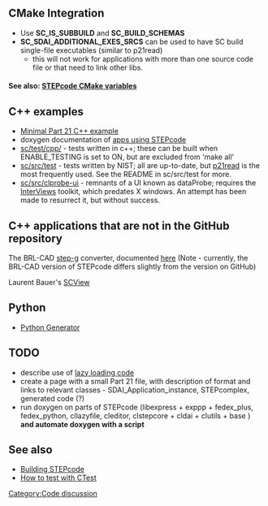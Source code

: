 [[Category:Code discussion]]

== CMake Integration ==
* Use '''SC_IS_SUBBUILD''' and '''SC_BUILD_SCHEMAS'''
* '''SC_SDAI_ADDITIONAL_EXES_SRCS''' can be used to have SC build single-file executables (similar to p21read)
** this will not work for applications with more than one source code file or that need to link other libs.
==== See also: [[STEPcode CMake variables]] ====
== C++ examples ==
* [[Minimal Part 21 C++ example]]
* doxygen documentation of [http://stepcode.org/stepcode-use-doxygen/ apps using STEPcode]
* [http://github.com/stepcode/stepcode/tree/master/test/cpp/ sc/test/cpp/] - tests written in c++; these can be built when ENABLE_TESTING is set to ON, but are excluded from 'make all'
* [http://github.com/stepcode/stepcode/tree/master/src/test sc/src/test] - tests written by NIST; all are up-to-date, but [https://github.com/stepcode/stepcode/blob/master/src/test/p21read/p21read.cc#L138 p21read] is the most frequently used. See the README in sc/src/test for more.
* [http://github.com/stepcode/stepcode/tree/master/src/clprobe-ui sc/src/clprobe-ui] - remnants of a UI known as dataProbe; requires the [http://www.ivtools.org/ivtools/interviews.html InterViews] toolkit, which predates X windows. An attempt has been made to resurrect it, but without success.

== C++ applications that are not in the GitHub repository ==
The BRL-CAD [http://brlcad.svn.sourceforge.net/viewvc/brlcad/brlcad/trunk/src/conv/step/ step-g] converter, documented [http://stepcode.org/stepcode-use-doxygen/step-g_8cpp.html here] (Note - currently, the BRL-CAD version of STEPcode differs slightly from the version on GitHub)

Laurent Bauer's [https://github.com/LaurentBauer/SCView/wiki SCView]

== Python ==
* [http://github.com/stepcode/stepcode/wiki/python-generator Python Generator]

== TODO ==
* describe use of [http://github.com/stepcode/stepcode/blob/master/src/cllazyfile/lazyInstMgr.h lazy loading code]
* create a page with a small Part 21 file, with description of format and links to relevant classes - SDAI_Application_instance, STEPcomplex, generated code (?)
* run doxygen on parts of STEPcode (libexpress + exppp + fedex_plus, fedex_python, cllazyfile, cleditor, clstepcore + cldai + clutils + base ) '''and automate doxygen with a script'''

== See also ==
* [[Building STEPcode]]
* [[How to test with CTest]]